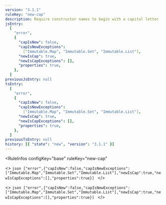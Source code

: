 ```yaml
---
version: "3.1.1"
ruleKey: "new-cap"
description: Require constructor names to begin with a capital letter
jsEntry:
  [
    "error",
    {
      "capIsNew": false,
      "capIsNewExceptions":
        ["Immutable.Map", "Immutable.Set", "Immutable.List"],
      "newIsCap": true,
      "newIsCapExceptions": [],
      "properties": true,
    },
  ]
previousJsEntry: null
tsEntry:
  [
    "error",
    {
      "capIsNew": false,
      "capIsNewExceptions":
        ["Immutable.Map", "Immutable.Set", "Immutable.List"],
      "newIsCap": true,
      "newIsCapExceptions": [],
      "properties": true,
    },
  ]
previousTsEntry: null
history: [{ "state": "new", "version": "3.1.1" }]
---
```


<RuleInfos 
  configKey="base" 
  ruleKey="new-cap" 
>
  <>
    ```json
    ["error",{"capIsNew":false,"capIsNewExceptions":["Immutable.Map","Immutable.Set","Immutable.List"],"newIsCap":true,"newIsCapExceptions":[],"properties":true}]
    ```
  </>

  <>
    ```json
    ["error",{"capIsNew":false,"capIsNewExceptions":["Immutable.Map","Immutable.Set","Immutable.List"],"newIsCap":true,"newIsCapExceptions":[],"properties":true}]
    ```
  </>
</RuleInfos>
